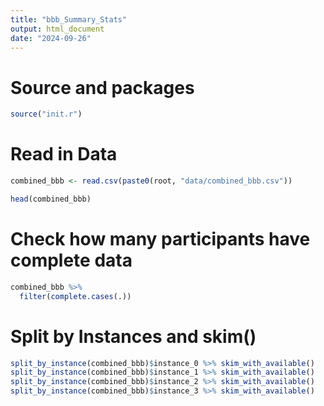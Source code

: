 ```yaml
---
title: "bbb_Summary_Stats"
output: html_document
date: "2024-09-26"
---
```


# Source and packages
```r
source("init.r")

```

# Read in Data
```r
combined_bbb <- read.csv(paste0(root, "data/combined_bbb.csv"))

head(combined_bbb)

```

# Check how many participants have complete data
```r
combined_bbb %>%
  filter(complete.cases(.))

```

# Split by Instances and skim()
```r
split_by_instance(combined_bbb)$instance_0 %>% skim_with_available()
split_by_instance(combined_bbb)$instance_1 %>% skim_with_available()
split_by_instance(combined_bbb)$instance_2 %>% skim_with_available()
split_by_instance(combined_bbb)$instance_3 %>% skim_with_available()

```








